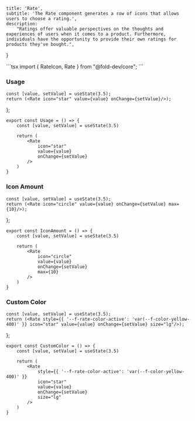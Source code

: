 
    title: 'Rate',
    subtitle: 'The Rate component generates a row of icons that allows users to choose a rating.',
    description:
        "Ratings offer valuable perspectives on the thoughts and experiences of users when it comes to a product. Furthermore, individuals have the opportunity to provide their own ratings for products they've bought.",
}





<CodeComponent filename="rate.tsx" code="aW1wb3J0IHsgUmF0ZUljb24sIFJhdGUgfSBmcm9tICJAZm9sZC1kZXYvY29yZSI7Cg==" />
```tsx
import { RateIcon, Rate } from "@fold-dev/core";
```

### Usage

    const [value, setValue] = useState(3.5);
    return (<Rate icon="star" value={value} onChange={setValue}/>);
};

<div className="story-block">
<Usage />
</div>

<CodeComponent filename="BasicUsage.tsx" code="ZXhwb3J0IGNvbnN0IFVzYWdlID0gKCkgPT4gewogICAgY29uc3QgW3ZhbHVlLCBzZXRWYWx1ZV0gPSB1c2VTdGF0ZSgzLjUpCgogICAgcmV0dXJuICgKICAgICAgICA8UmF0ZQogICAgICAgICAgICBpY29uPSJzdGFyIgogICAgICAgICAgICB2YWx1ZT17dmFsdWV9CiAgICAgICAgICAgIG9uQ2hhbmdlPXtzZXRWYWx1ZX0KICAgICAgICAvPgogICAgKQp9" />

```tsx
export const Usage = () => {
    const [value, setValue] = useState(3.5)

    return (
        <Rate
            icon="star"
            value={value}
            onChange={setValue}
        />
    )
}
```
### Icon Amount

    const [value, setValue] = useState(3.5);
    return (<Rate icon="circle" value={value} onChange={setValue} max={10}/>);
};

<div className="story-block">
<IconAmount />
</div>

<CodeComponent filename="IconAmount.tsx" code="ZXhwb3J0IGNvbnN0IEljb25BbW91bnQgPSAoKSA9PiB7CiAgICBjb25zdCBbdmFsdWUsIHNldFZhbHVlXSA9IHVzZVN0YXRlKDMuNSkKCiAgICByZXR1cm4gKAogICAgICAgIDxSYXRlCiAgICAgICAgICAgIGljb249ImNpcmNsZSIKICAgICAgICAgICAgdmFsdWU9e3ZhbHVlfQogICAgICAgICAgICBvbkNoYW5nZT17c2V0VmFsdWV9CiAgICAgICAgICAgIG1heD17MTB9CiAgICAgICAgLz4KICAgICkKfQ==" />

```tsx
export const IconAmount = () => {
    const [value, setValue] = useState(3.5)

    return (
        <Rate
            icon="circle"
            value={value}
            onChange={setValue}
            max={10}
        />
    )
}
```
### Custom Color

    const [value, setValue] = useState(3.5);
    return (<Rate style={{ '--f-rate-color-active': 'var(--f-color-yellow-400)' }} icon="star" value={value} onChange={setValue} size="lg"/>);
};

<div className="story-block">
<CustomColor />
</div>

<CodeComponent filename="CustomColor.tsx" code="ZXhwb3J0IGNvbnN0IEN1c3RvbUNvbG9yID0gKCkgPT4gewogICAgY29uc3QgW3ZhbHVlLCBzZXRWYWx1ZV0gPSB1c2VTdGF0ZSgzLjUpCgogICAgcmV0dXJuICgKICAgICAgICA8UmF0ZQogICAgICAgICAgICBzdHlsZT17eyAnLS1mLXJhdGUtY29sb3ItYWN0aXZlJzogJ3ZhcigtLWYtY29sb3IteWVsbG93LTQwMCknIH19CiAgICAgICAgICAgIGljb249InN0YXIiCiAgICAgICAgICAgIHZhbHVlPXt2YWx1ZX0KICAgICAgICAgICAgb25DaGFuZ2U9e3NldFZhbHVlfQogICAgICAgICAgICBzaXplPSJsZyIKICAgICAgICAvPgogICAgKQp9" />

```tsx
export const CustomColor = () => {
    const [value, setValue] = useState(3.5)

    return (
        <Rate
            style={{ '--f-rate-color-active': 'var(--f-color-yellow-400)' }}
            icon="star"
            value={value}
            onChange={setValue}
            size="lg"
        />
    )
}
```

